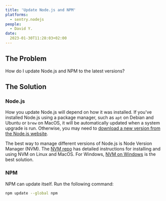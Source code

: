 ```yaml
---
title: 'Update Node.js and NPM'
platforms: 
  - sentry.nodejs
people: 
  - David Y.
date:
  2023-01-30T11:28:03+02:00
---
```


## The Problem

How do I update Node.js and NPM to the latest versions?

## The Solution

### Node.js

How you update Node.js will depend on how it was installed. If you've installed Node.js using a package manager, such as `apt` on Debian and Ubuntu or `brew` on MacOS, it will be automatically updated when a system upgrade is run. Otherwise, you may need to [download a new version from the Node.js website](https://nodejs.org/en/).

The best way to manage different versions of Node.js is Node Version Manager (NVM). The [NVM repo](https://github.com/nvm-sh/nvm/) has detailed instructions for installing and using NVM on Linux and MacOS. For Windows, [NVM on Windows](https://github.com/coreybutler/nvm-windows) is the best solution.

### NPM

NPM can update itself. Run the following command:

```sh
npm update --global npm
```
